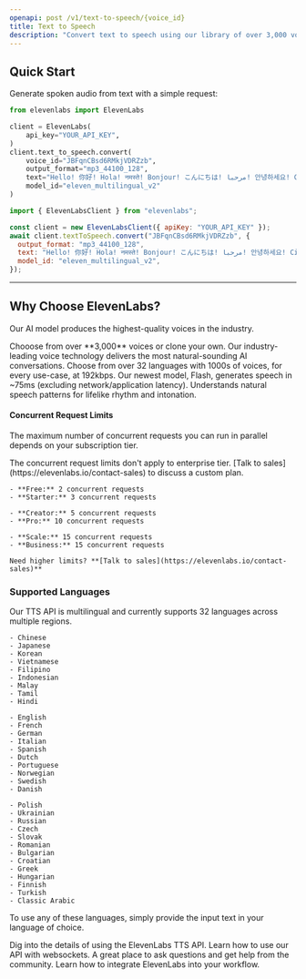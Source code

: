```yaml
---
openapi: post /v1/text-to-speech/{voice_id}
title: Text to Speech
description: "Convert text to speech using our library of over 3,000 voices across 32 languages."
---
```


## Quick Start

Generate spoken audio from text with a simple request:

<CodeGroup>

```python Python
from elevenlabs import ElevenLabs

client = ElevenLabs(
    api_key="YOUR_API_KEY",
)
client.text_to_speech.convert(
    voice_id="JBFqnCBsd6RMkjVDRZzb",
    output_format="mp3_44100_128",
    text="Hello! 你好! Hola! नमस्ते! Bonjour! こんにちは! مرحبا! 안녕하세요! Ciao! Cześć! Привіт! வணக்கம்!",
    model_id="eleven_multilingual_v2"
)
```

```javascript Javascript
import { ElevenLabsClient } from "elevenlabs";

const client = new ElevenLabsClient({ apiKey: "YOUR_API_KEY" });
await client.textToSpeech.convert("JBFqnCBsd6RMkjVDRZzb", {
  output_format: "mp3_44100_128",
  text: "Hello! 你好! Hola! नमस्ते! Bonjour! こんにちは! مرحبا! 안녕하세요! Ciao! Cześć! Привіт! வணக்கம்!",
  model_id: "eleven_multilingual_v2",
});
```

</CodeGroup>

---

## Why Choose ElevenLabs?

Our AI model produces the highest-quality voices in the industry.

<Card title="Premium Voice Quality" img="/api-reference/images/voices.webp">
  Chooose from over **3,000** voices or clone your own. Our industry-leading
  voice technology delivers the most natural-sounding AI conversations.
</Card>
<Card title="32 Languages" horizontal="true">
  Choose from over 32 languages with 1000s of voices, for every use-case, at
  192kbps.
</Card>
<Card title="Ultra-low latency" horizontal>
  Our newest model, Flash, generates speech in ~75ms (excluding network/application latency).
</Card>
<Card title="Natural Prosody" horizontal>
  Understands natural speech patterns for lifelike rhythm and intonation.
</Card>

#### Concurrent Request Limits

The maximum number of concurrent requests you can run in parallel depends on your subscription tier.

<Note>
  The concurrent request limits don't apply to enterprise tier. [Talk to
  sales](https://elevenlabs.io/contact-sales) to discuss a custom plan.
</Note>

<CardGroup cols={2}>
  <Card title="Free & Starter" horizontal>

    - **Free:** 2 concurrent requests
    - **Starter:** 3 concurrent requests

  </Card>
  <Card title="Creator & Pro" horizontal>

    - **Creator:** 5 concurrent requests
    - **Pro:** 10 concurrent requests

  </Card>
  <Card title="Scale & Business" horizontal>

    - **Scale:** 15 concurrent requests
    - **Business:** 15 concurrent requests

  </Card>
  <Card title="Enterprise" horizontal href="https://elevenlabs.io/contact-sales">

    Need higher limits? **[Talk to sales](https://elevenlabs.io/contact-sales)**

  </Card>
</CardGroup>

### Supported Languages

Our TTS API is multilingual and currently supports 32 languages across multiple regions.

<CardGroup cols={3}>
  <Card title="Asia & Pacific" horizontal>

    - Chinese
    - Japanese
    - Korean
    - Vietnamese
    - Filipino
    - Indonesian
    - Malay
    - Tamil
    - Hindi

  </Card>
  <Card title="Europe (West)" horizontal>

    - English
    - French
    - German
    - Italian
    - Spanish
    - Dutch
    - Portuguese
    - Norwegian
    - Swedish
    - Danish

  </Card>
  <Card title="Europe (East)" horizontal>

    - Polish
    - Ukrainian
    - Russian
    - Czech
    - Slovak
    - Romanian
    - Bulgarian
    - Croatian
    - Greek
    - Hungarian
    - Finnish
    - Turkish
    - Classic Arabic

  </Card>
</CardGroup>

To use any of these languages, simply provide the input text in your language of choice.

<CardGroup cols={2}>
  <Card
    title="Streaming API"
    icon="book-open-cover"
    href="/api-reference/streaming"
  >
    Dig into the details of using the ElevenLabs TTS API.
  </Card>
  <Card title="Websockets" icon="comments" href="/api-reference/websockets">
    Learn how to use our API with websockets.
  </Card>
  <Card
    title="Join Our Discord"
    icon="discord"
    href="https://discord.gg/elevenlabs"
  >
    A great place to ask questions and get help from the community.
  </Card>
  <Card
    title="Integration Guides"
    icon="rectangle-pro"
    href="/developer-guides/how-to-use-tts-with-streaming"
  >
    Learn how to integrate ElevenLabs into your workflow.
  </Card>
</CardGroup>
